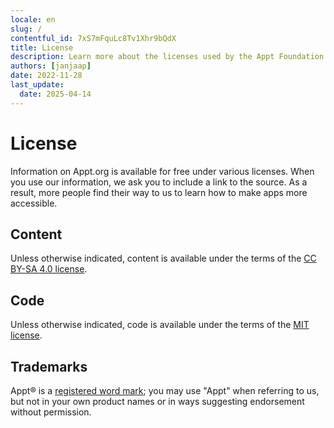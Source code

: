 ```yaml
---
locale: en
slug: /
contentful_id: 7xS7mFquLc8Tv1Xhr9bQdX
title: License
description: Learn more about the licenses used by the Appt Foundation
authors: [janjaap]
date: 2022-11-28
last_update:
  date: 2025-04-14
---
```


# License

Information on Appt.org is available for free under various licenses. When you use our information, we ask you to include a link to the source. As a result, more people find their way to us to learn how to make apps more accessible.

## Content

Unless otherwise indicated, content is available under the terms of the [CC BY-SA 4.0 license](https://creativecommons.org/licenses/by-sa/4.0/).

## Code

Unless otherwise indicated, code is available under the terms of the [MIT license](https://opensource.org/licenses/MIT).

## Trademarks

Appt® is a [registered word mark](https://www.boip.int/en/trademarks-register?app=%2Fitem%2Fbx1461995); you may use "Appt" when referring to us, but not in your own product names or in ways suggesting endorsement without permission.
